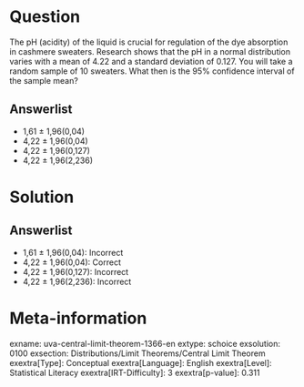 Question
========

The pH (acidity) of the liquid is crucial for regulation of the dye absorption in cashmere sweaters. Research shows that the pH in a normal distribution varies with a mean of 4.22 and a standard deviation of 0.127. You will take a random sample of 10 sweaters. What then is the 95% confidence interval of the sample mean?

Answerlist
----------

* 1,61 ± 1,96(0,04)
* 4,22 ± 1,96(0,04)
* 4,22 ± 1,96(0,127)
* 4,22 ± 1,96(2,236)

Solution
========

Answerlist
----------

* 1,61 ± 1,96(0,04): Incorrect
* 4,22 ± 1,96(0,04): Correct
* 4,22 ± 1,96(0,127): Incorrect
* 4,22 ± 1,96(2,236): Incorrect

Meta-information
================
exname: uva-central-limit-theorem-1366-en
extype: schoice
exsolution: 0100
exsection: Distributions/Limit Theorems/Central Limit Theorem
exextra[Type]: Conceptual
exextra[Language]: English
exextra[Level]: Statistical Literacy
exextra[IRT-Difficulty]: 3
exextra[p-value]: 0.311
